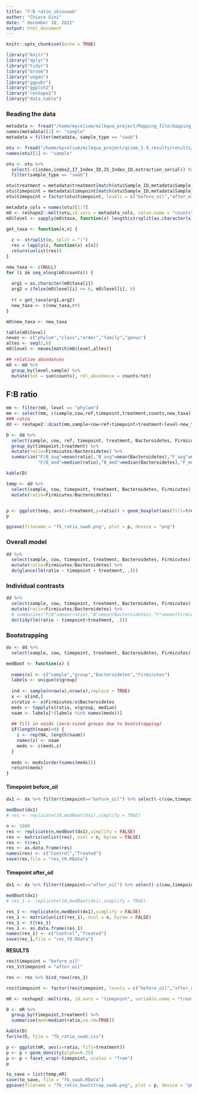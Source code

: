 ```yaml
---
title: "F:B ratio_skinswab"
author: "Chiara Gini"
date: " december 10, 2021"
output: html_document
---
```


```r
knitr::opts_chunk$set(echo = TRUE)

library("knitr")
library("dplyr")
library("tidyr")
library("broom")
library("vegan")
library("ggpubr")
library("ggplot2")
library("reshape2")
library("data.table")
```

### Reading the data

```r
metadata <- fread("/home/mycelium/milkqua_project/Mapping_file/mapping_file_def.csv")
names(metadata)[1] <- "sample"
metadata = filter(metadata, sample_type == "swab")
```

```r
otu <- fread("/home/mycelium/milkqua_project/qiime_1.9_results/results/taxa_summary_abs/mapping_file_L6.txt",header=TRUE)
names(otu)[1] <- "sample"

otu <- otu %>%
  select(-c(index,index2,I7_Index_ID,I5_Index_ID,extraction_serial)) %>%
  filter(sample_type == "swab")

otu$treatment = metadata$treatment[match(otu$Sample_ID,metadata$Sample_ID)]
otu$timepoint = metadata$timepoint[match(otu$Sample_ID,metadata$Sample_ID)]
otu$timepoint = factor(otu$timepoint, levels = c("before_oil","after_oil"))
```

```r
metadata_cols = names(otu)[1:7]
mO <- reshape2::melt(otu,id.vars = metadata_cols, value.name = "counts", variable.name = "taxa")
mO$level <- sapply(mO$taxa, function(x) length(strsplit(as.character(x),";")[[1]]) ) 

get_taxa <- function(x,n) {
  
  z <- strsplit(x, split = ";")
  res = lapply(z, function(x) x[n])
  return(unlist(res))
}

new_taxa <- c(NULL)
for (i in seq_along(mO$counts)) {
  
  arg1 = as.character(mO$taxa[i])
  arg2 = ifelse(mO$level[i] <= 6, mO$level[i], 6)
  
  rr = get_taxa(arg1,arg2)
  new_taxa <- c(new_taxa,rr)
}

mO$new_taxa <- new_taxa

table(mO$level)
neues <- c("phylum","class","order","family","genus")
altes <- seq(2,6)
mO$level <- neues[match(mO$level,altes)]

## relative abundances
mO <- mO %>%
  group_by(level,sample) %>%
  mutate(tot = sum(counts), rel_abundance = counts/tot)
```


## F:B ratio

```r
mm <- filter(mO, level == "phylum")
mm <- select(mm, c(sample,cow,ref,timepoint,treatment,counts,new_taxa))
### ratio
dd <- reshape2::dcast(mm,sample+cow+ref+timepoint+treatment+level~new_taxa, value.var = "counts")

D <- dd %>%
  select(sample, cow, ref, timepoint, treatment, Bacteroidetes, Firmicutes) %>%
  group_by(timepoint,treatment) %>%
  mutate(ratio=Firmicutes/Bacteroidetes) %>%
  summarize("F/B_avg"=mean(ratio),"B_avg"=mean(Bacteroidetes),"F_avg"=mean(Firmicutes),
            "F/B_med"=median(ratio),"B_med"=median(Bacteroidetes),"F_med"=median(Firmicutes))

kable(D)
```

```r
temp <- dd %>%
  select(sample, cow, timepoint, treatment, Bacteroidetes, Firmicutes) %>%
  mutate(ratio=Firmicutes/Bacteroidetes) 


p <- ggplot(temp, aes(x=treatment,y=ratio)) + geom_boxplot(aes(fill=treatment)) + facet_grid(~timepoint, scales = "free", space = "free")
p

ggsave(filename = "fb_ratio_swab.png", plot = p, device = "png")
```

### Overall model

```r
dd %>%
  select(sample, cow, timepoint, treatment, Bacteroidetes, Firmicutes) %>%
  mutate(ratio=Firmicutes/Bacteroidetes) %>%
  do(glance(lm(ratio ~ timepoint + treatment, .)))
```

### Individual contrasts

```r
dd %>%
  select(sample, cow, timepoint, treatment, Bacteroidetes, Firmicutes) %>%
  mutate(ratio=Firmicutes/Bacteroidetes) %>%
  # summarize("F/B"=mean(ratio),"B"=mean(Bacteroidetes),"F"=mean(Firmicutes)) %>%
  do(tidy(lm(ratio ~ timepoint+treatment, .)))
```

### Bootstrapping

```r
dx <- dd %>% 
  select(sample, cow, timepoint, treatment, Bacteroidetes, Firmicutes)

medBoot <- function(x) {
  
  names(x) <- c("sample","group","Bacteroidetes","Firmicutes")
  labels <- unique(x$group)
  
  ind <- sample(nrow(x),nrow(x),replace = TRUE)
  x <- x[ind,]
  x$ratio <- x$Firmicutes/x$Bacteroidetes
  meds <- tapply(x$ratio, x$group, median)
  naam <- labels[!(labels %in% names(meds))]
  
  ## fill in voids (zero-sized groups due to bootstrapping)
  if(length(naam)>0) {
    z <- rep(NA, length(naam))
    names(z) <- naam
    meds <- c(meds,z)
  }
  
  meds <- meds[order(names(meds))]
  return(meds)
}
```

#### Timepoint before_oil

```r
dx1 <- dx %>% filter(timepoint=="before_oil") %>% select(-c(cow,timepoint))

medBoot(dx1)
# res <- replicate(10,medBoot(dx1),simplify = TRUE)

n <- 1000
res <- replicate(n,medBoot(dx1),simplify = FALSE)
res <- matrix(unlist(res), ncol = n, byrow = FALSE)
res <- t(res)
res <- as.data.frame(res)
names(res) <- c("Control","Treated")
save(res,file = "res_t0.RData")
```

#### Timepoint after_oil

```r
dx1 <- dx %>% filter(timepoint=="after_oil") %>% select(-c(cow,timepoint))

medBoot(dx1)
# res_1 <- replicate(10,medBoot(dx1),simplify = TRUE)

res_1 <- replicate(n,medBoot(dx1),simplify = FALSE)
res_1 <- matrix(unlist(res_1), ncol = n, byrow = FALSE)
res_1 <- t(res_1)
res_1 <- as.data.frame(res_1)
names(res_1) <- c("Control","Treated")
save(res_1,file = "res_t8.RData")
```
**RESULTS**

```r
res$timepoint = "before_oil"
res_1$timepoint = "after_oil"

res <- res %>% bind_rows(res_1)

res$timepoint <- factor(res$timepoint, levels = c("before_oil","after_oil"))

mR <- reshape2::melt(res, id.vars = "timepoint", variable.name = "treatment", value.name = "ratio")

D <- mR %>%
  group_by(timepoint,treatment) %>%
  summarise(med=median(ratio,na.rm=TRUE))

kable(D)
fwrite(D, file = "fb_ratio_swab.csv")
```

```r
p <- ggplot(mR, aes(x=ratio, fill=treatment))
p <- p + geom_density(alpha=0.25)
p <- p + facet_wrap(~timepoint, scales = "free")
p

to_save = list(temp,mR)
save(to_save, file = "fb_swab.RData")
ggsave(filename = "fb_ratio_bootstrap_swab.png", plot = p, device = "png")
```


